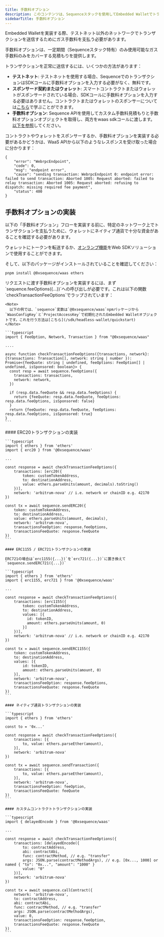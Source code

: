 ```yaml
---
title: 手数料オプション
description: このコンテンツは、Sequenceスタックを使用してEmbedded Walletでトランザクションを送信する際のガス手数料のための手数料オプションの実装に関する詳細情報を提供します。
sidebarTitle: 手数料オプション
---
```


Embedded Walletを実装する際、テストネット以外のネットワークでトランザクションを送信するためにガス手数料を支払う必要があります。

手数料オプションは、一定期間（Sequenceスタック特有）のみ使用可能なガス手数料のみをカバーする見積もりを提供します。

トランザクションを正常に送信するには、いくつかの方法があります：

* **テストネット**: テストネットを使用する場合、SequenceでのトランザクションはSDKコールに手数料オプションを入力する必要がなく、無料です。
* **スポンサード契約またはウォレット**: スマートコントラクトまたはウォレットがスポンサードされている場合、SDKコールに手数料オプションを入力する必要はありません。コントラクトまたはウォレットのスポンサーについては[こちら](/solutions/builder/gas-tank.mdx)で学ぶことができます。
* **手数料オプション**: Sequence APIを使用してカスタム手数料見積もりと手数料オプションオブジェクトを取得し、両方をwaas sdkコールに渡します。[以下を参照](/sdk/headless-wallet/fee-options#implementing-fee-options)してください。

<Note>
  コントラクトやウォレットをスポンサーするか、手数料オプションを実装する必要があるかどうかは、WaaS APIから以下のようなレスポンスを受け取った場合に分かります：

  ```shell
  {
      "error": "WebrpcEndpoint",
      "code": 0,
      "msg": "endpoint error",
      "cause": "sending transaction: WebrpcEndpoint 0: endpoint error: failed to send transaction: Aborted 1005: Request aborted: failed to relay transaction: Aborted 1005: Request aborted: refusing to dispatch: missing required fee payment",
      "status": 400
  }
  ```
</Note>

## 手数料オプションの実装

以下の「手数料オプション」フローを実装する前に、特定のネットワーク上でトランザクションを支払うために、ウォレットにネイティブ通貨で十分な資金があることを確認する必要があります。

ウォレットにトークンを転送するか、[オンランプ機能](/sdk/web/guides/on-ramp)をWeb SDKソリューションで使用することができます。

そして、以下のパッケージがインストールされていることを確認してください：

```shell
pnpm install @0xsequence/waas ethers
```

<Steps>
  <Step title="Generalized API for Fee Options & Fee Quote">
    リクエストに渡す手数料オプションを実装するには、まず`sequence.feeOptions({...})`への呼び出しが必要です。これは以下の関数`checkTransactionFeeOptions`でラップされています：

    <Note>
      以下の例では、`sequence`変数は`@0xsequence/waas`npmパッケージから`WaasConfigKey`と`ProjectAccessKey`で初期化されたEmbedded Walletオブジェクトです。これを行う方法は[こちら](/sdk/headless-wallet/quickstart)
    </Note>

    ```typescript
    import { FeeOption, Network, Transaction } from "@0xsequence/waas"

    ....

    async function checkTransactionFeeOptions({transactions, network}: {transactions: Transaction[], network: string | number }): Promise<{feeQuote: string | undefined, feeOptions: FeeOption[] | undefined, isSponsored: boolean}> {
      const resp = await sequence.feeOptions({
        transactions: transactions,
        network: network,
      })

      if (resp.data.feeQuote && resp.data.feeOptions) {
        return {feeQuote: resp.data.feeQuote, feeOptions: resp.data.feeOptions, isSponsored: false}
      }
      return {feeQuote: resp.data.feeQuote, feeOptions: resp.data.feeOptions, isSponsored: true}
    }
    ```
  </Step>

  <Step title="Crafting Fee Options & Fee Quote with Transaction">
    #### ERC20トランザクションの実装

    ```typescript
    import { ethers } from 'ethers'
    import { erc20 } from '@0xsequence/waas'

    ...

    const response = await checkTransactionFeeOptions({
        transactions: [erc20({
            token: customTokenAddress,
            to: destinationAddress,
            value: ethers.parseUnits(amount, decimals).toString()
        })],
        network: 'arbitrum-nova' // i.e. network or chainID e.g. 42170 
    })

    const tx = await sequence.sendERC20({
        token: customTokenAddress,
        to: destinationAddress,
        value: ethers.parseUnits(amount, decimals),
        network: 'arbitrum-nova',
        transactionsFeeOption: response.feeOptions,
        transactionsFeeQuote: response.feeQuote
    })
    ```

    #### ERC1155 / ERC721トランザクションの実装

    ERC721の場合は`erc1155({...})`を`erc721({...})`に置き換えて`sequence.sendERC721({...})`

    ```typescript
    import { ethers } from 'ethers'
    import { erc1155, erc721 } from '@0xsequence/waas'

    ...

    const response = await checkTransactionFeeOptions({
        transactions: [erc1155({
            token: customTokenAddress,
            to: destinationAddress,
            values: [{
              id: tokenID,
              amount: ethers.parseUnits(amount, 0)
            }]
        })],
        network: 'arbitrum-nova' // i.e. network or chainID e.g. 42170 
    })

    const tx = await sequence.sendERC1155({
        token: customTokenAddress,
        to: destinationAddress,
        values: [{
            id: tokenID,
            amount: ethers.parseUnits(amount, 0)
        }],
        network: 'arbitrum-nova',
        transactionsFeeOption: response.feeOptions,
        transactionsFeeQuote: response.feeQuote
    })
    ```

    #### ネイティブ通貨トランザクションの実装

    ```typescript
    import { ethers } from 'ethers'

    const to = '0x...'

    const response = await checkTransactionFeeOptions({
        transactions: [{
            to, value: ethers.parseEther(amount),
        }],
        network: 'arbitrum-nova'
    })

    const tx = await sequence.sendTransaction({
        transactions: [{
            to, value: ethers.parseEther(amount),
        }],
        network: 'arbitrum-nova',
        transactionsFeeOption: feeOption,
        transactionsFeeQuote: feeQuote
    })
    ```

    #### カスタムコントラクトトランザクションの実装

    ```typescript
    import { delayedEncode } from '@0xsequence/waas'

    ...

    const response = await checkTransactionFeeOptions({
        transactions: [delayedEncode({
            to: contractAddress,
            abi: contractAbi,
            func: contractMethod, // e.g. "transfer"
            args: JSON.parse(contractMethodArgs), // e.g. [0x..., 1000] or named { "to": "0x...", "amount": "1000" }
            value: "0"
        })],
        network: 'arbitrum-nova'
    })

    const tx = await sequence.callContract({
        network: 'arbitrum-nova',
        to: contractAddress,
        abi: contractAbi,
        func: contractMethod, // e.g. "transfer"
        args: JSON.parse(contractMethodArgs),
        value: 0,
        transactionsFeeOption: response.feeOption,
        transactionsFeeQuote: response.feeQuote
    })
    ```
  </Step>
</Steps>
